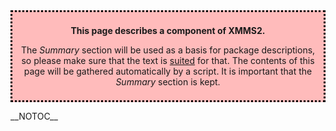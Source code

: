 <div style="border: dotted 3px black; text-align: center; padding:0.5em; background-color:#fbb">
'''This page describes a component of XMMS2.'''

The ''Summary'' section will be used as a basis for package descriptions, so please make sure that the text is [http://people.debian.org/~walters/descriptions.html suited] for that. The contents of this page will be gathered automatically by a script. It is important that the ''Summary'' section is kept.
</div>
__NOTOC__